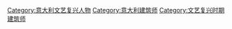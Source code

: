 [[Category:意大利文艺复兴人物|Category:意大利文艺复兴人物]][[Category:意大利建筑师|Category:意大利建筑师]][[Category:文艺复兴时期建筑师|Category:文艺复兴时期建筑师]]